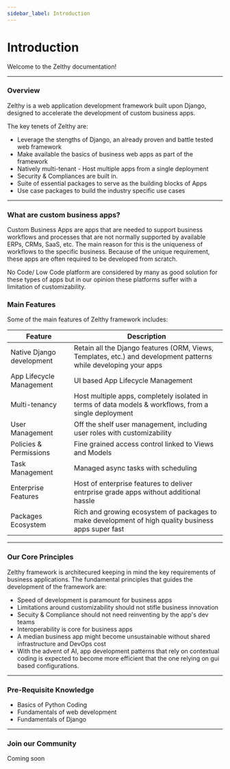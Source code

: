 ```yaml
---
sidebar_label: Introduction
---
```


# Introduction

Welcome to the Zelthy documentation!
***

### Overview

Zelthy is a web application development framework built upon Django, designed to accelerate the development of custom business apps.


The key tenets of Zelthy are:
 - Leverage the stengths of Django, an already proven and battle tested web framework
 - Make available the basics of business web apps as part of the framework
 - Natively multi-tenant - Host multiple apps from a single deployment
 - Security & Compliances are built in.
 - Suite of essential packages to serve as the building blocks of Apps
 - Use case packages to build the industry specific use cases
***

### What are custom business apps?
<p>
Custom Business Apps are apps that are needed to support business workflows and processes that are not normally supported by available ERPs, CRMs, SaaS, etc. The main reason for this is the uniqueness of workflows to the specific business. Because of the unique requirement, these apps are often required to be developed from scratch.</p>
<p>
No Code/ Low Code platform are considered by many as good solution for these types of apps but in our opinion these platforms suffer with a limitation of customizability.</p>


### Main Features
Some of the main features of Zelthy framework includes:

<table>
  <thead>
    <tr>
      <th>Feature</th>
      <th>Description</th>
    </tr>
  </thead>
  <tbody>
    <tr>
      <td>Native Django development</td>
      <td>Retain all the Django features (ORM, Views, Templates, etc.) and development patterns while developing your apps</td>
    </tr>
    <tr>
      <td>App Lifecycle Management</td>
      <td>UI based App Lifecycle Management</td>
    </tr>
    <tr>
      <td>Multi-tenancy</td>
      <td>Host multiple apps, completely isolated in terms of data models & workflows, from a single deployment</td>
    </tr>
    <tr>
      <td>User Management</td>
      <td>Off the shelf user management, including user roles with customizability</td>
    </tr>
    <tr>
      <td>Policies & Permissions</td>
      <td>Fine grained access control linked to Views and Models</td>
    </tr>
    <tr>
      <td>Task Management</td>
      <td>Managed async tasks with scheduling</td>
    </tr>
    <tr>
      <td>Enterprise Features</td>
      <td>Host of enterprise features to deliver entrprise grade apps without additional hassle</td>
    </tr>
    <tr>
      <td>Packages Ecosystem</td>
      <td>Rich and growing ecosystem of packages to make development of high quality business apps super fast</td>
    </tr>
  </tbody>
</table>



***

### Our Core Principles
Zelthy framework is architecured keeping in mind the key requirements of business applications. The fundamental principles that guides the development of the framework are:
- Speed of development is paramount for business apps
- Limitations around customizability should not stifle business innovation
- Secuity & Compliance should not need reinventing by the app's dev teams
- Interoperability is core for business apps
- A median business app might become unsustainable without shared infrastructure and DevOps cost
- With the advent of AI, app development patterns that rely on contextual coding is expected to become more efficient that the one relying on gui based configurations.


***


### Pre-Requisite Knowledge
- Basics of Python Coding
- Fundamentals of web development
- Fundamentals of Django

***

### Join our Community
Coming soon
